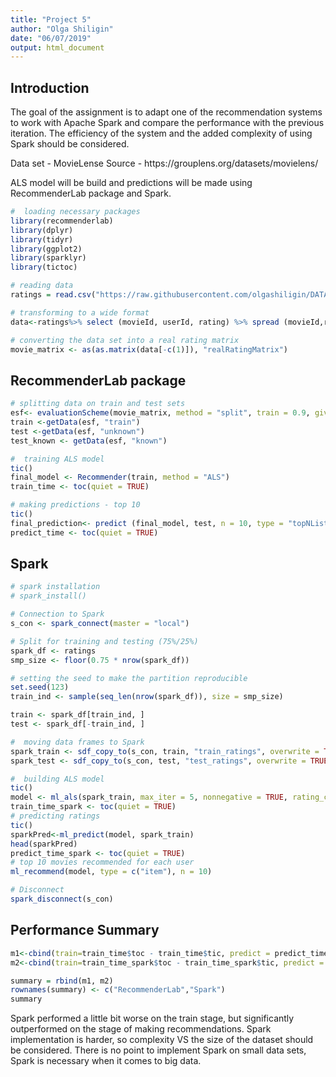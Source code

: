 ```yaml
---
title: "Project 5"
author: "Olga Shiligin"
date: "06/07/2019"
output: html_document
---
```


Introduction
------------

The goal of the assignment is to adapt one of the recommendation systems to work with Apache Spark and compare the performance with the previous iteration. The efficiency of the system and the added complexity of using Spark should be considered.

Data set - MovieLense
Source - https://grouplens.org/datasets/movielens/

ALS model will be build and predictions will be made using RecommenderLab package and Spark.

```r
#  loading necessary packages
library(recommenderlab)  
library(dplyr)          
library(tidyr)        
library(ggplot2)       
library(sparklyr)
library(tictoc) 
```


```r
# reading data
ratings = read.csv("https://raw.githubusercontent.com/olgashiligin/DATA_612/master/project_5/ratings.csv")

# transforming to a wide format
data<-ratings%>% select (movieId, userId, rating) %>% spread (movieId,rating)

# converting the data set into a real rating matrix
movie_matrix <- as(as.matrix(data[-c(1)]), "realRatingMatrix")
```


RecommenderLab package
----------------------

```r
# splitting data on train and test sets
esf<- evaluationScheme(movie_matrix, method = "split", train = 0.9, given = 5, goodRating = 3)
train <-getData(esf, "train")
test <-getData(esf, "unknown")
test_known <- getData(esf, "known")

#  training ALS model
tic()
final_model <- Recommender(train, method = "ALS")
train_time <- toc(quiet = TRUE)

# making predictions - top 10
tic()
final_prediction<- predict (final_model, test, n = 10, type = "topNList")
predict_time <- toc(quiet = TRUE)
```


Spark
------

```r
# spark installation
# spark_install()

# Connection to Spark
s_con <- spark_connect(master = "local")

# Split for training and testing (75%/25%)
spark_df <- ratings
smp_size <- floor(0.75 * nrow(spark_df))

# setting the seed to make the partition reproducible
set.seed(123)
train_ind <- sample(seq_len(nrow(spark_df)), size = smp_size)

train <- spark_df[train_ind, ]
test <- spark_df[-train_ind, ]

#  moving data frames to Spark
spark_train <- sdf_copy_to(s_con, train, "train_ratings", overwrite = TRUE)
spark_test <- sdf_copy_to(s_con, test, "test_ratings", overwrite = TRUE)

```

```r
#  building ALS model
tic()
model <- ml_als(spark_train, max_iter = 5, nonnegative = TRUE, rating_col = "rating", user_col = "userId", item_col = "movieId")
train_time_spark <- toc(quiet = TRUE)
# predicting ratings
tic()
sparkPred<-ml_predict(model, spark_train)
head(sparkPred)
predict_time_spark <- toc(quiet = TRUE)
# top 10 movies recommended for each user
ml_recommend(model, type = c("item"), n = 10)
```

```r
# Disconnect
spark_disconnect(s_con)
```

Performance Summary
-------------------

```r
m1<-cbind(train=train_time$toc - train_time$tic, predict = predict_time$toc - predict_time$tic)
m2<-cbind(train=train_time_spark$toc - train_time_spark$tic, predict = predict_time_spark$toc - predict_time_spark$tic)

summary = rbind(m1, m2)
rownames(summary) <- c("RecommenderLab","Spark")
summary
```


Spark performed a little bit worse on the train stage, but significantly outperformed on the stage of making recommendations. Spark implementation is harder, so complexity VS the size of the dataset should be considered. There is no point to implement Spark on small data sets, Spark is necessary when it comes to big data.






